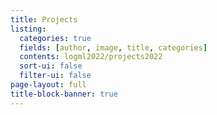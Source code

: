 ```yaml
---
title: Projects
listing:
  categories: true
  fields: [author, image, title, categories]
  contents: logml2022/projects2022
  sort-ui: false
  filter-ui: false
page-layout: full
title-block-banner: true
---
```


